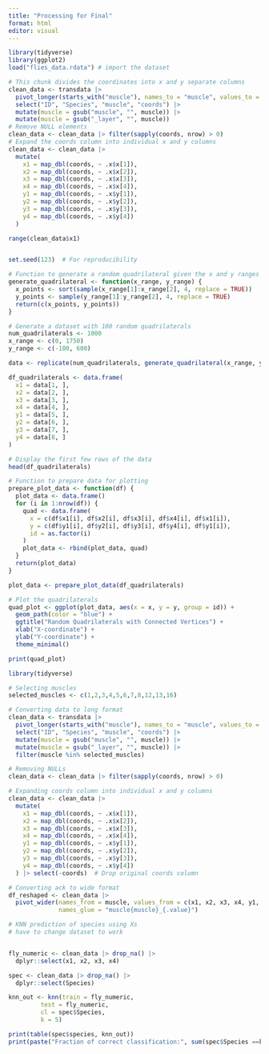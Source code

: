 ```yaml
---
title: "Processing for Final"
format: html
editor: visual
---
```


```r
library(tidyverse)
library(ggplot2)
load("flies_data.rdata") # import the dataset
```

```r
# This chunk divides the coordinates into x and y separate columns
clean_data <- transdata |>  
  pivot_longer(starts_with("muscle"), names_to = "muscle", values_to = "coords") |>
  select("ID", "Species", "muscle", "coords") |> 
  mutate(muscle = gsub("muscle", "", muscle)) |>
  mutate(muscle = gsub("_layer", "", muscle))
# Remove NULL elements
clean_data <- clean_data |> filter(sapply(coords, nrow) > 0)
# Expand the coords column into individual x and y columns
clean_data <- clean_data |>
  mutate(
    x1 = map_dbl(coords, ~ .x$x[1]),
    x2 = map_dbl(coords, ~ .x$x[2]),
    x3 = map_dbl(coords, ~ .x$x[3]),
    x4 = map_dbl(coords, ~ .x$x[4]),
    y1 = map_dbl(coords, ~ .x$y[1]),
    y2 = map_dbl(coords, ~ .x$y[2]),
    y3 = map_dbl(coords, ~ .x$y[3]),
    y4 = map_dbl(coords, ~ .x$y[4])
  )
```

```r
range(clean_data$x1)


set.seed(123)  # For reproducibility

# Function to generate a random quadrilateral given the x and y ranges
generate_quadrilateral <- function(x_range, y_range) {
  x_points <- sort(sample(x_range[1]:x_range[2], 4, replace = TRUE))
  y_points <- sample(y_range[1]:y_range[2], 4, replace = TRUE)
  return(c(x_points, y_points))
}

# Generate a dataset with 100 random quadrilaterals
num_quadrilaterals <- 1000
x_range <- c(0, 1750)
y_range <- c(-100, 600)

data <- replicate(num_quadrilaterals, generate_quadrilateral(x_range, y_range))

df_quadrilaterals <- data.frame(
  x1 = data[1, ],
  x2 = data[2, ],
  x3 = data[3, ],
  x4 = data[4, ],
  y1 = data[5, ],
  y2 = data[6, ],
  y3 = data[7, ],
  y4 = data[8, ]
)

# Display the first few rows of the data
head(df_quadrilaterals)

# Function to prepare data for plotting
prepare_plot_data <- function(df) {
  plot_data <- data.frame()
  for (i in 1:nrow(df)) {
    quad <- data.frame(
      x = c(df$x1[i], df$x2[i], df$x3[i], df$x4[i], df$x1[i]),
      y = c(df$y1[i], df$y2[i], df$y3[i], df$y4[i], df$y1[i]),
      id = as.factor(i)
    )
    plot_data <- rbind(plot_data, quad)
  }
  return(plot_data)
}

plot_data <- prepare_plot_data(df_quadrilaterals)

# Plot the quadrilaterals
quad_plot <- ggplot(plot_data, aes(x = x, y = y, group = id)) +
  geom_path(color = "blue") +
  ggtitle("Random Quadrilaterals with Connected Vertices") +
  xlab("X-coordinate") +
  ylab("Y-coordinate") +
  theme_minimal()

print(quad_plot)

```

```r
library(tidyverse)

# Selecting muscles
selected_muscles <- c(1,2,3,4,5,6,7,8,12,13,16)

# Converting data to long format
clean_data <- transdata |>  
  pivot_longer(starts_with("muscle"), names_to = "muscle", values_to = "coords") |>
  select("ID", "Species", "muscle", "coords") |> 
  mutate(muscle = gsub("muscle", "", muscle)) |>  
  mutate(muscle = gsub("_layer", "", muscle)) |>  
  filter(muscle %in% selected_muscles)  

# Removing NULLs
clean_data <- clean_data |> filter(sapply(coords, nrow) > 0)

# Expanding coords column into individual x and y columns
clean_data <- clean_data |>
  mutate(
    x1 = map_dbl(coords, ~ .x$x[1]),
    x2 = map_dbl(coords, ~ .x$x[2]),
    x3 = map_dbl(coords, ~ .x$x[3]),
    x4 = map_dbl(coords, ~ .x$x[4]),
    y1 = map_dbl(coords, ~ .x$y[1]),
    y2 = map_dbl(coords, ~ .x$y[2]),
    y3 = map_dbl(coords, ~ .x$y[3]),
    y4 = map_dbl(coords, ~ .x$y[4])
  ) |> select(-coords)  # Drop original coords column

# Converting ack to wide format
df_reshaped <- clean_data |> 
  pivot_wider(names_from = muscle, values_from = c(x1, x2, x3, x4, y1, y2, y3, y4), 
              names_glue = "muscle{muscle}_{.value}")


```

```r
# KNN prediction of species using Xs
# have to change dataset to work 


fly_numeric <- clean_data |> drop_na() |>
  dplyr::select(x1, x2, x3, x4)

spec <- clean_data |> drop_na() |>
  dplyr::select(Species)

knn_out <- knn(train = fly_numeric, 
         test = fly_numeric, 
         cl = spec$Species, 
         k = 5)

print(table(spec$species, knn_out))
print(paste("Fraction of correct classification:", sum(spec$Species ==knn_out)/length(spec$Species)))



```
